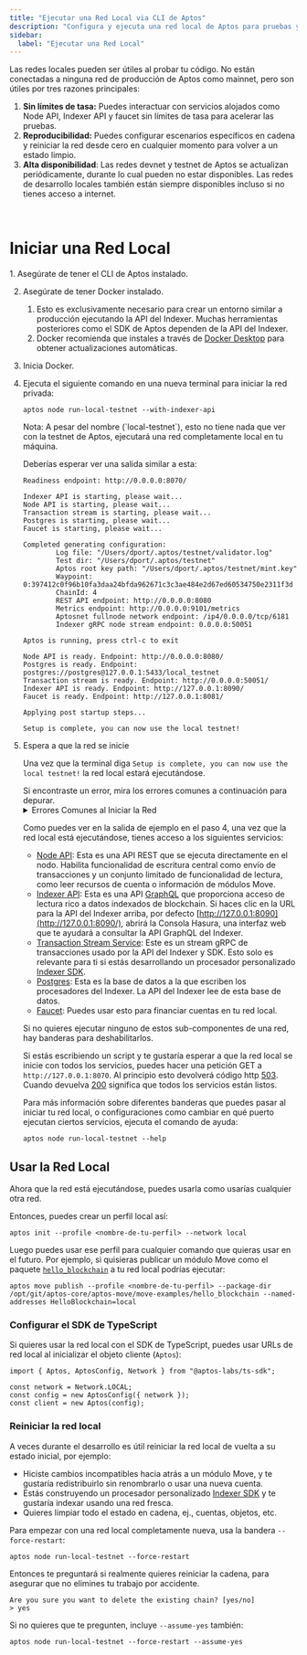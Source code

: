 ```yaml
---
title: "Ejecutar una Red Local via CLI de Aptos"
description: "Configura y ejecuta una red local de Aptos para pruebas y desarrollo con Docker, incluyendo Node API, Indexer API y servicios de faucet."
sidebar:
  label: "Ejecutar una Red Local"
---
```



Las redes locales pueden ser útiles al probar tu código. No están conectadas a ninguna red de producción de Aptos como mainnet, pero son útiles por tres razones principales:

1. **Sin límites de tasa:** Puedes interactuar con servicios alojados como Node API, Indexer API y faucet sin límites de tasa para acelerar las pruebas.
2. **Reproducibilidad:** Puedes configurar escenarios específicos en cadena y reiniciar la red desde cero en cualquier momento para volver a un estado limpio.
3. **Alta disponibilidad**: Las redes devnet y testnet de Aptos se actualizan periódicamente, durante lo cual pueden no estar disponibles. Las redes de desarrollo locales también están siempre disponibles incluso si no tienes acceso a internet.

<br />

# Iniciar una Red Local

<Steps>
  1. Asegúrate de tener el CLI de Aptos instalado.

  2. Asegúrate de tener Docker instalado.

     1. Esto es exclusivamente necesario para crear un entorno similar a producción ejecutando la API del Indexer. Muchas herramientas posteriores como el SDK de Aptos dependen de la API del Indexer.
     2. Docker recomienda que instales a través de [Docker Desktop](https://www.docker.com/products/docker-desktop/) para obtener actualizaciones automáticas.

  3. Inicia Docker.

  4. Ejecuta el siguiente comando en una nueva terminal para iniciar la red privada:

     ```shellscript filename="Terminal"
     aptos node run-local-testnet --with-indexer-api
     ```

     <Aside type="caution">
       Nota: A pesar del nombre (`local-testnet`), esto no tiene nada que ver con la testnet de Aptos, ejecutará una red completamente local en tu máquina.
     </Aside>

     Deberías esperar ver una salida similar a esta:

     ```shellscript filename="Terminal"
     Readiness endpoint: http://0.0.0.0:8070/

     Indexer API is starting, please wait...
     Node API is starting, please wait...
     Transaction stream is starting, please wait...
     Postgres is starting, please wait...
     Faucet is starting, please wait...

     Completed generating configuration:
             Log file: "/Users/dport/.aptos/testnet/validator.log"
             Test dir: "/Users/dport/.aptos/testnet"
             Aptos root key path: "/Users/dport/.aptos/testnet/mint.key"
             Waypoint: 0:397412c0f96b10fa3daa24bfda962671c3c3ae484e2d67ed60534750e2311f3d
             ChainId: 4
             REST API endpoint: http://0.0.0.0:8080
             Metrics endpoint: http://0.0.0.0:9101/metrics
             Aptosnet fullnode network endpoint: /ip4/0.0.0.0/tcp/6181
             Indexer gRPC node stream endpoint: 0.0.0.0:50051

     Aptos is running, press ctrl-c to exit

     Node API is ready. Endpoint: http://0.0.0.0:8080/
     Postgres is ready. Endpoint: postgres://postgres@127.0.0.1:5433/local_testnet
     Transaction stream is ready. Endpoint: http://0.0.0.0:50051/
     Indexer API is ready. Endpoint: http://127.0.0.1:8090/
     Faucet is ready. Endpoint: http://127.0.0.1:8081/

     Applying post startup steps...

     Setup is complete, you can now use the local testnet!
     ```

  5. Espera a que la red se inicie

     Una vez que la terminal diga `Setup is complete, you can now use the local testnet!` la red local estará ejecutándose.

     <Aside type="caution">
       Si encontraste un error, mira los errores comunes a continuación para depurar.
     </Aside>

     <details>
       <summary>Errores Comunes al Iniciar la Red</summary>

       ### Dirección Ya en Uso

       ```shellscript filename="Terminal"
       panicked at 'error binding to 0.0.0.0:8080: error creating server listener: Address already in use (os error 48)'
       ```

       Esto significa que uno de los puertos necesarios por la red local ya está siendo usado por otro proceso.

       Para arreglar esto en sistemas Unix, puedes:

       1. Identificar el nombre y PID del proceso ejecutando `lsof -i :8080`.
       2. Ejecutar `kill <pid>` una vez que conozcas el PID para liberar ese puerto.

       ### Error de demasiados archivos abiertos

       ```shellscript filename="Terminal"
       panicked at crates/aptos/src/node/local_testnet/logging.rs:64:10:
       called \`Result::unwrap()\` on an \`Err\` value: Os { code: 24, kind: Uncategorized, message: \"Too many open files\" }
       ```

       Esto significa que había demasiados archivos abiertos en tu sistema. En muchos sistemas Unix puedes aumentar el número máximo de archivos abiertos agregando algo como esto a tu `.zshrc`:

       ```shellscript filename="Terminal"
       ulimit -n 1048576
       ```

       ### Docker no está disponible

       ```shellscript filename="Terminal"
       Unexpected error: Failed to apply pre-run steps for Postgres: Docker is not available, confirm it is installed and running. On Linux you may need to use sudo
       ```

       Para depurar esto, prueba las siguientes soluciones:

       1. Asegúrate de tener docker instalado ejecutando `docker --version`.
       2. Asegúrate de que el daemon de Docker esté ejecutándose ejecutando `docker info` (si esto da error diciendo `Cannot connect to the Docker daemon` Docker NO está ejecutándose).
       3. Asegúrate de que el socket para conectar a Docker esté presente en tu máquina en la ubicación predeterminada. Por ejemplo, en sistemas Unix `/var/run/docker.sock` debería existir.
          1. Si ese archivo no existe, abre Docker Desktop y habilita `Settings -> Advanced -> Allow the default Docker socket to be used`.
          2. O, puedes encontrar dónde está el socket de Docker ejecutando `docker context inspect | grep Host`, luego enlaza simbólicamente esa ubicación a la ubicación predeterminada ejecutando `sudo ln -s /Users/dport/.docker/run/docker.sock /var/run/docker.sock`
     </details>

     Como puedes ver en la salida de ejemplo en el paso 4, una vez que la red local está ejecutándose, tienes acceso a los siguientes servicios:

     - [Node API](/build/apis/fullnode-rest-api): Esta es una API REST que se ejecuta directamente en el nodo. Habilita funcionalidad de escritura central como envío de transacciones y un conjunto limitado de funcionalidad de lectura, como leer recursos de cuenta o información de módulos Move.
     - [Indexer API](/build/indexer/indexer-api): Esta es una API [GraphQL](https://graphql.org/) que proporciona acceso de lectura rico a datos indexados de blockchain. Si haces clic en la URL para la API del Indexer arriba, por defecto [http://127.0.0.1:8090](http://127.0.0.1:8090/), abrirá la Consola Hasura, una interfaz web que te ayudará a consultar la API GraphQL del Indexer.
     - [Transaction Stream Service](/build/indexer/txn-stream): Este es un stream gRPC de transacciones usado por la API del Indexer y SDK. Esto solo es relevante para ti si estás desarrollando un procesador personalizado [Indexer SDK](/build/indexer/indexer-sdk).
     - [Postgres](https://www.postgresql.org/): Esta es la base de datos a la que escriben los procesadores del Indexer. La API del Indexer lee de esta base de datos.
     - [Faucet](/build/apis/faucet-api): Puedes usar esto para financiar cuentas en tu red local.

     Si no quieres ejecutar ninguno de estos sub-componentes de una red, hay banderas para deshabilitarlos.

     Si estás escribiendo un script y te gustaría esperar a que la red local se inicie con todos los servicios, puedes hacer una petición GET a `http://127.0.0.1:8070`. Al principio esto devolverá código http [503](https://developer.mozilla.org/en-US/docs/Web/HTTP/Status/503). Cuando devuelva [200](https://developer.mozilla.org/en-US/docs/Web/HTTP/Status/200) significa que todos los servicios están listos.

     Para más información sobre diferentes banderas que puedes pasar al iniciar tu red local, o configuraciones como cambiar en qué puerto ejecutan ciertos servicios, ejecuta el comando de ayuda:

     ```shellscript filename="Terminal"
     aptos node run-local-testnet --help
     ```
</Steps>

## Usar la Red Local

Ahora que la red está ejecutándose, puedes usarla como usarías cualquier otra red.

Entonces, puedes crear un perfil local así:

```shellscript filename="Terminal"
aptos init --profile <nombre-de-tu-perfil> --network local
```

Luego puedes usar ese perfil para cualquier comando que quieras usar en el futuro. Por ejemplo, si quisieras publicar un módulo Move como el paquete [`hello_blockchain`](https://github.com/aptos-labs/aptos-core/tree/main/aptos-move/move-examples/hello_blockchain) a tu red local podrías ejecutar:

```shellscript filename="Terminal"
aptos move publish --profile <nombre-de-tu-perfil> --package-dir /opt/git/aptos-core/aptos-move/move-examples/hello_blockchain --named-addresses HelloBlockchain=local
```

### Configurar el SDK de TypeScript

Si quieres usar la red local con el SDK de TypeScript, puedes usar URLs de red local al inicializar el objeto cliente (`Aptos`):

```tsx
import { Aptos, AptosConfig, Network } from "@aptos-labs/ts-sdk";

const network = Network.LOCAL;
const config = new AptosConfig({ network });
const client = new Aptos(config);
```

### Reiniciar la red local

A veces durante el desarrollo es útil reiniciar la red local de vuelta a su estado inicial, por ejemplo:

- Hiciste cambios incompatibles hacia atrás a un módulo Move, y te gustaría redistribuirlo sin renombrarlo o usar una nueva cuenta.
- Estás construyendo un procesador personalizado [Indexer SDK](/build/indexer/indexer-sdk) y te gustaría indexar usando una red fresca.
- Quieres limpiar todo el estado en cadena, ej., cuentas, objetos, etc.

Para empezar con una red local completamente nueva, usa la bandera `--force-restart`:

```shellscript filename="Terminal"
aptos node run-local-testnet --force-restart
```

Entonces te preguntará si realmente quieres reiniciar la cadena, para asegurar que no elimines tu trabajo por accidente.

```shellscript filename="Terminal"
Are you sure you want to delete the existing chain? [yes/no]
> yes
```

Si no quieres que te pregunten, incluye `--assume-yes` también:

```shellscript filename="Terminal"
aptos node run-local-testnet --force-restart --assume-yes
```
